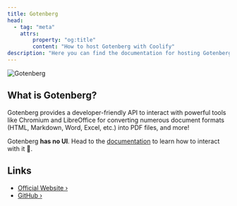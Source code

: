 ```yaml
---
title: Gotenberg
head:
  - tag: "meta"
    attrs:
        property: "og:title"
        content: "How to host Gotenberg with Coolify"
description: "Here you can find the documentation for hosting Gotenberg with Coolify."
---
```



<Badge text="One-click setup." variant="note" size="large" />

![Gotenberg](https://user-images.githubusercontent.com/8983173/130322857-185831e2-f041-46eb-a17f-0a69d066c4e5.png)

## What is Gotenberg?

Gotenberg provides a developer-friendly API to interact with powerful tools like Chromium and LibreOffice
for converting numerous document formats (HTML, Markdown, Word, Excel, etc.) into PDF files, and more!

Gotenberg **has no UI**. Head to the [documentation](https://gotenberg.dev/docs/getting-started/introduction) to learn how to interact with it 🚀.

## Links

- [Official Website ›](https://https://gotenberg.dev)
- [GitHub ›](https://github.com/gotenberg/gotenberg)
